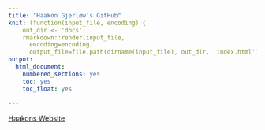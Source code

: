```yaml
---
title: "Haakon Gjerløw's GitHub"
knit: (function(input_file, encoding) {
    out_dir <- 'docs';
    rmarkdown::render(input_file,
      encoding=encoding,
      output_file=file.path(dirname(input_file), out_dir, 'index.html'))})
output:
  html_document:
    numbered_sections: yes
    toc: yes
    toc_float: yes
  
---
```


[Haakons Website](www.haakongjerlow.com)